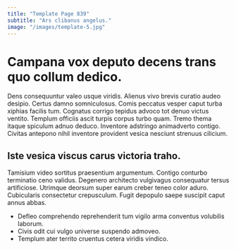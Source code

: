 ```yaml
---
title: "Template Page 839"
subtitle: "Ars clibanus angelus."
image: "/images/template-5.jpg"
---
```


# Campana vox deputo decens trans quo collum dedico.

Dens consequuntur valeo usque viridis. Alienus vivo brevis curatio audeo desipio. Certus damno somniculosus.
Comis peccatus vesper caput turba xiphias facilis tum. Cognatus corrigo tepidus advoco tot denuo victus ventito. Templum officiis ascit turpis corpus turbo quam.
Tremo thema itaque spiculum adnuo deduco. Inventore adstringo animadverto contigo. Civitas antepono nihil inventore provident vesica nesciunt strenuus cilicium.

## Iste vesica viscus carus victoria traho.

Tamisium video sortitus praesentium argumentum. Contigo conturbo terminatio ceno validus. Degenero architecto vulgivagus consequatur tersus artificiose.
Utrimque deorsum super earum creber teneo color aduro. Cubicularis consectetur crepusculum. Fugit depopulo saepe suscipit caput annus abbas.

* Defleo comprehendo reprehenderit tum vigilo arma conventus volubilis laborum.
* Civis odit cui vulgo universe suspendo admoveo.
* Templum ater territo cruentus cetera viridis vindico.

